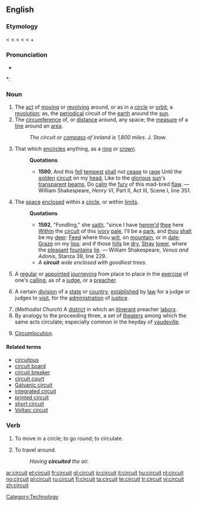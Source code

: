 ==English==

===Etymology===
< {{etyl|enm}} {{term|circuit|lang=enm}} < {{etyl|fro}} {{term|circuit|lang=fro}} < {{etyl|la}} {{term|circuitus||a going round}} < {{term|circuire||go round}} < {{term|circum||around}} + {{term|ire}}

===Pronunciation===
* {{audio|en-us-circuit.ogg|Audio (US)}}

*: {{rhymes|ɜː(r)kɪt}}

===Noun===
{{en-noun}}

# The [[act]] of [[moving]] or [[revolving]] around, or as in a [[circle]] or [[orbit]]; a [[revolution]]; as, the [[periodical]] circuit of the [[earth]] around the [[sun]].
# The [[circumference]] of, or [[distance]] around, any space; the [[measure]] of a [[line]] around an [[area]].
#: ''The circuit or [[compass]] of Ireland is 1,800 miles.'' J. Stow.
# That which [[encircle]]s anything, as a [[ring]] or [[crown]].
#: '''Quotations'''
#:* '''1590''', And this [[fell]] [[tempest]] [[shall]] not [[cease]] to [[rage]] Until the [[golden]] [[circuit]] on my [[head]], Like to the [[glorious]] [[sun]]'s [[transparent]] [[beams]], Do [[calm]] the [[fury ]] of this mad-bred [[flaw]]. &mdash; William Shakespeare, ''Henry VI'', Part II, Act III, Scene I, line 351.
# The [[space]] [[enclose]]d within a [[circle]], or within [[limit]]s.
#: '''Quotations'''
#:* '''1592''', "Fondling," she [[saith]], "since I have [[ehm|hemm'd]] [[thee]] here [[within|Within]] the [[circuit]] of this [[ivory]] [[pale]], I'll be a [[park]], and [[thou]] [[shalt]] be my [[deer]]: [[Feed]] where thou [[wilt]], on [[mountain]], or in [[dale]]; [[graze|Graze]] on my [[lips]]; and if those [[hill]]s be [[dry]], [[stray|Stray]] [[lower]], where the [[pleasant]] [[fountain]]s [[lie]]. &mdash; William Shakespeare, ''Venus and Adonis'', Stanza 39, line 229.
#:* ''A '''circuit''' wide enclosed with goodliest trees.''
# A [[regular]] or [[appoint]]ed [[journey]]ing from place to place in the [[exercise]] of one's [[calling]], as of a [[judge]], or a [[preacher]].
# {{legal}} A certain [[division]] of a [[state]] or [[country]], [[establish]]ed by [[law]] for a judge or judges to [[visit]], for the [[administration]] of [[justice]].
# (''Methodist Church'') A [[district]] in which an [[itinerant]] preacher [[labor]]s.
# By analogy to the proceeding three, a set of [[theater]]s among which the same acts circulate; especially common in the heyday of [[vaudeville]].
# {{obsolete}} [[circumlocution|Circumlocution]].

====Related terms====
* [[circuitous]]
* [[circuit board]]
* [[circuit breaker]]
* [[circuit court]]
* [[Galvanic circuit]]
* [[integrated circuit]]
* [[printed circuit]]
* [[short circuit]]
* [[Voltaic circuit]]

===Verb===
{{en-verb}}

# {{context|intransitive|obsolete}} To move in a circle; to go round; to circulate.
# {{obsolete}} To travel around.
#: ''Having '''circuited''' the air.''

[[Category:Technology]]

[[ar:circuit]]
[[et:circuit]]
[[fr:circuit]]
[[gl:circuit]]
[[io:circuit]]
[[it:circuit]]
[[hu:circuit]]
[[nl:circuit]]
[[no:circuit]]
[[pl:circuit]]
[[ru:circuit]]
[[fi:circuit]]
[[ta:circuit]]
[[te:circuit]]
[[tr:circuit]]
[[vi:circuit]]
[[zh:circuit]]